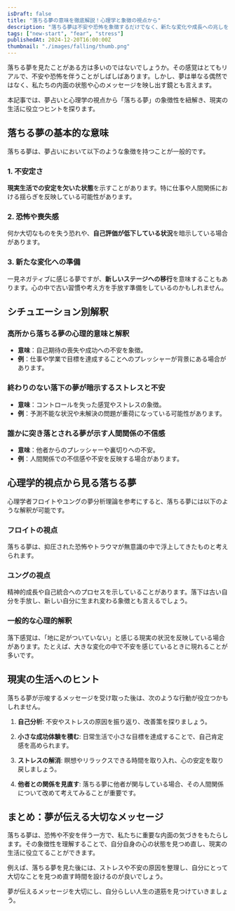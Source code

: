 ```yaml
---
isDraft: false
title: "落ちる夢の意味を徹底解説！心理学と象徴の視点から"
description: "落ちる夢は不安や恐怖を象徴するだけでなく、新たな変化や成長への兆しを示すこともあります。本記事では、夢占いと心理学の視点から落ちる夢の象徴性を紐解き、現実生活に役立つヒントを探ります。"
tags: ["new-start", "fear", "stress"]
publishedAt: 2024-12-20T16:00:00Z
thumbnail: "./images/falling/thumb.png"
---
```


落ちる夢を見たことがある方は多いのではないでしょうか。その感覚はとてもリアルで、不安や恐怖を伴うことがしばしばあります。しかし、夢は単なる偶然ではなく、私たちの内面の状態や心のメッセージを映し出す鏡とも言えます。

本記事では、夢占いと心理学の視点から「落ちる夢」の象徴性を紐解き、現実の生活に役立つヒントを探ります。

<TableOfContents />

<AdUnit />

## 落ちる夢の基本的な意味

落ちる夢は、夢占いにおいて以下のような象徴を持つことが一般的です。

### 1. 不安定さ

**現実生活での安定を欠いた状態**を示すことがあります。特に仕事や人間関係における揺らぎを反映している可能性があります。

### 2. 恐怖や喪失感

何か大切なものを失う恐れや、**自己評価が低下している状況**を暗示している場合があります。

### 3. 新たな変化への準備

一見ネガティブに感じる夢ですが、**新しいステージへの移行**を意味することもあります。心の中で古い習慣や考え方を手放す準備をしているのかもしれません。

<AdUnit />

## シチュエーション別解釈

### 高所から落ちる夢の心理的意味と解釈

- <strong>意味</strong>：自己期待の喪失や成功への不安を象徴。
- <strong>例</strong>：仕事や学業で目標を達成することへのプレッシャーが背景にある場合があります。

### 終わりのない落下の夢が暗示するストレスと不安

- <strong>意味</strong>：コントロールを失った感覚やストレスの象徴。
- <strong>例</strong>：予測不能な状況や未解決の問題が重荷になっている可能性があります。

### 誰かに突き落とされる夢が示す人間関係の不信感

- <strong>意味</strong>：他者からのプレッシャーや裏切りへの不安。
- <strong>例</strong>：人間関係での不信感や不安を反映する場合があります。

<AdUnit />

## 心理学的視点から見る落ちる夢

心理学者フロイトやユングの夢分析理論を参考にすると、落ちる夢には以下のような解釈が可能です。

### フロイトの視点

落ちる夢は、抑圧された恐怖やトラウマが無意識の中で浮上してきたものと考えられます。

### ユングの視点

精神的成長や自己統合へのプロセスを示していることがあります。落下は古い自分を手放し、新しい自分に生まれ変わる象徴とも言えるでしょう。

### 一般的な心理的解釈

落下感覚は、「地に足がついていない」と感じる現実の状況を反映している場合があります。たとえば、大きな変化の中で不安を感じているときに現れることが多いです。

<AdUnit />

## 現実の生活へのヒント

落ちる夢が示唆するメッセージを受け取った後は、次のような行動が役立つかもしれません。

1. <strong>自己分析</strong>: 不安やストレスの原因を振り返り、改善策を探りましょう。

2. <strong>小さな成功体験を積む</strong>: 日常生活で小さな目標を達成することで、自己肯定感を高められます。

3. <strong>ストレスの解消</strong>: 瞑想やリラックスできる時間を取り入れ、心の安定を取り戻しましょう。

4. <strong>他者との関係を見直す</strong>:
   落ちる夢に他者が関与している場合、その人間関係について改めて考えてみることが重要です。

<AdUnit />

## まとめ：夢が伝える大切なメッセージ

落ちる夢は、恐怖や不安を伴う一方で、私たちに重要な内面の気づきをもたらします。その象徴性を理解することで、自分自身の心の状態を見つめ直し、現実の生活に役立てることができます。

例えば、落ちる夢を見た後には、ストレスや不安の原因を整理し、自分にとって大切なことを見つめ直す時間を設けるのが良いでしょう。

夢が伝えるメッセージを大切にし、自分らしい人生の道筋を見つけていきましょう。
